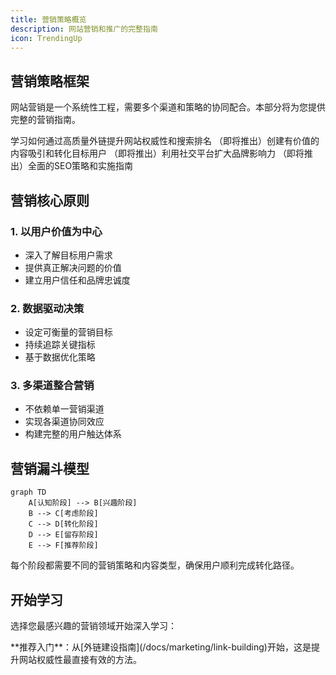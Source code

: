 ```yaml
---
title: 营销策略概览
description: 网站营销和推广的完整指南
icon: TrendingUp
---
```


## 营销策略框架

网站营销是一个系统性工程，需要多个渠道和策略的协同配合。本部分将为您提供完整的营销指南。

<Cards>
<Card title="外链建设" href="/docs/marketing/link-building" icon="🔗">
学习如何通过高质量外链提升网站权威性和搜索排名
</Card>

<Card title="内容营销" icon="📝">
（即将推出）创建有价值的内容吸引和转化目标用户
</Card>

<Card title="社交媒体" icon="📱">
（即将推出）利用社交平台扩大品牌影响力
</Card>

<Card title="搜索引擎优化" icon="🔍">
（即将推出）全面的SEO策略和实施指南
</Card>
</Cards>

## 营销核心原则

### 1. 以用户价值为中心
- 深入了解目标用户需求
- 提供真正解决问题的价值
- 建立用户信任和品牌忠诚度

### 2. 数据驱动决策
- 设定可衡量的营销目标
- 持续追踪关键指标
- 基于数据优化策略

### 3. 多渠道整合营销
- 不依赖单一营销渠道
- 实现各渠道协同效应
- 构建完整的用户触达体系

## 营销漏斗模型

```mermaid
graph TD
    A[认知阶段] --> B[兴趣阶段]
    B --> C[考虑阶段]
    C --> D[转化阶段]
    D --> E[留存阶段]
    E --> F[推荐阶段]
```

每个阶段都需要不同的营销策略和内容类型，确保用户顺利完成转化路径。

## 开始学习

选择您最感兴趣的营销领域开始深入学习：

<Callout type="tip">
**推荐入门**：从[外链建设指南](/docs/marketing/link-building)开始，这是提升网站权威性最直接有效的方法。
</Callout>